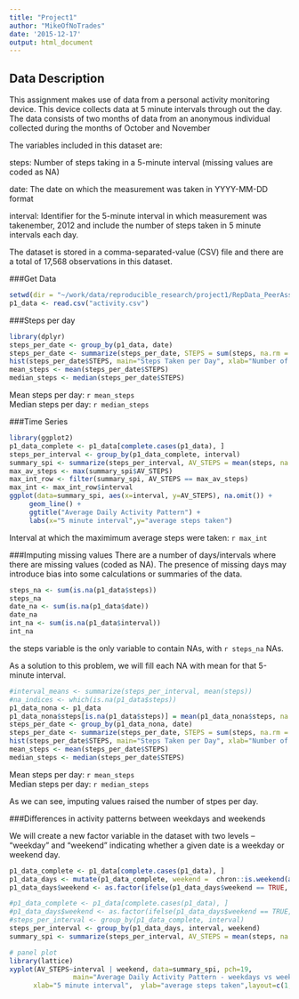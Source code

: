 ```yaml
---
title: "Project1"
author: "MikeOfNoTrades"
date: '2015-12-17'
output: html_document
---
```

## Data Description

This assignment makes use of data from a personal activity monitoring device. This device collects data at 5 minute intervals through out the day. The data consists of two months of data from an anonymous individual collected during the months of October and November

The variables included in this dataset are:

steps: Number of steps taking in a 5-minute interval (missing values are coded as NA)

date: The date on which the measurement was taken in YYYY-MM-DD format

interval: Identifier for the 5-minute interval in which measurement was takenember, 2012 and include the number of steps taken in 5 minute intervals each day.

The dataset is stored in a comma-separated-value (CSV) file and there are a total of 17,568 observations in this dataset.
   
   
###Get Data

```r
setwd(dir = "~/work/data/reproducible_research/project1/RepData_PeerAssessment1/")
p1_data <- read.csv("activity.csv")
```

###Steps per day

```r
library(dplyr)
steps_per_date <- group_by(p1_data, date) 
steps_per_date <- summarize(steps_per_date, STEPS = sum(steps, na.rm = TRUE))
hist(steps_per_date$STEPS, main="Steps Taken per Day", xlab="Number of Steps per Day")
mean_steps <- mean(steps_per_date$STEPS)
median_steps <- median(steps_per_date$STEPS)
```
Mean steps per day: `r mean_steps`    
Median steps per day: `r median_steps`

###Time Series

```r
library(ggplot2)
p1_data_complete <- p1_data[complete.cases(p1_data), ]
steps_per_interval <- group_by(p1_data_complete, interval) 
summary_spi <- summarize(steps_per_interval, AV_STEPS = mean(steps, na.rm = TRUE))
max_av_steps <- max(summary_spi$AV_STEPS)
max_int_row <- filter(summary_spi, AV_STEPS == max_av_steps)
max_int <- max_int_row$interval
ggplot(data=summary_spi, aes(x=interval, y=AV_STEPS), na.omit()) +
     geom_line() +
     ggtitle("Average Daily Activity Pattern") +
     labs(x="5 minute interval",y="average steps taken")
```
   
  
Interval at which the maximimum average steps were taken: `r max_int`
  
###Imputing missing values
There are a number of days/intervals where there are missing values (coded as NA). The presence of missing days may introduce bias into some calculations or summaries of the data.  
  
```r
steps_na <- sum(is.na(p1_data$steps))
steps_na
date_na <- sum(is.na(p1_data$date))
date_na
int_na <- sum(is.na(p1_data$interval))
int_na
```
  
the steps variable is the only variable to contain NAs, with `r steps_na` NAs.  
  
As a solution to this problem, we will fill each NA with mean for that 5-minute interval.  

```r
#interval_means <- summarize(steps_per_interval, mean(steps))
#na_indices <- which(is.na(p1_data$steps))
p1_data_nona <- p1_data
p1_data_nona$steps[is.na(p1_data$steps)] = mean(p1_data_nona$steps, na.rm=TRUE)
steps_per_date <- group_by(p1_data_nona, date) 
steps_per_date <- summarize(steps_per_date, STEPS = sum(steps, na.rm = TRUE))
hist(steps_per_date$STEPS, main="Steps Taken per Day", xlab="Number of Steps per Day")
mean_steps <- mean(steps_per_date$STEPS)
median_steps <- median(steps_per_date$STEPS)
```
Mean steps per day: `r mean_steps`    
Median steps per day: `r median_steps`

As we can see, imputing values raised the number of stpes per day.

###Differences in activity patterns between weekdays and weekends

We will create a new factor variable in the dataset with two levels – “weekday” and “weekend” indicating whether a given date is a weekday or weekend day.  

```r
p1_data_complete <- p1_data[complete.cases(p1_data), ]
p1_data_days <- mutate(p1_data_complete, weekend =  chron::is.weekend(as.Date(p1_data_complete$date)))
p1_data_days$weekend <- as.factor(ifelse(p1_data_days$weekend == TRUE, "weekend", "weekday"))

#p1_data_complete <- p1_data[complete.cases(p1_data), ]
#p1_data_days$weekend <- as.factor(ifelse(p1_data_days$weekend == TRUE, "weekend", "weekday"))
#steps_per_interval <- group_by(p1_data_complete, interval) 
steps_per_interval <- group_by(p1_data_days, interval, weekend) 
summary_spi <- summarize(steps_per_interval, AV_STEPS = mean(steps, na.rm = TRUE))

# panel plot
library(lattice)
xyplot(AV_STEPS~interval | weekend, data=summary_spi, pch=19,
                main="Average Daily Activity Pattern - weekdays vs weekends", 
      xlab="5 minute interval",  ylab="average steps taken",layout=c(1,2),type="l")
```
